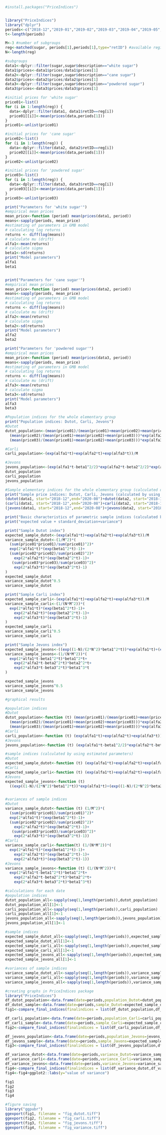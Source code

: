 
```{r}

#install.packages("PriceIndices") 


library("PriceIndices") 
library("dplyr") 
periods<-c("2018-12","2019-01","2019-02","2019-03","2019-04","2019-05","2019-06","2019-07","2019-08","2019-09","2019-10","2019-11","2019-12","2020-01","2020-02","2020-03","2020-04","2020-05","2020-06","2020-07","2020-08")
t<-length(periods)

M<-3 #number of subgroups
reg<-matched(sugar, periods[1],periods[1],type="retID") #available regions (outlets)
N<-length(reg)

#subgroups
data1<-dplyr::filter(sugar,sugar$description=="white sugar")
data1$prices<-data1$prices/data1$prices[1]
data2<-dplyr::filter(sugar,sugar$description=="cane sugar")
data2$prices<-data2$prices/data2$prices[1]
data3<-dplyr::filter(sugar,sugar$description=="powdered sugar")
data3$prices<-data3$prices/data3$prices[1]

#initial prices for 'white sugar'
price01<-list()
for (i in 1:length(reg)) {
  data<-dplyr::filter(data1, data1$retID==reg[i])
  price01[[i]]<-mean(prices(data,periods[1]))
}
price01<-unlist(price01)

#initial prices for 'cane sugar'
price02<-list()
for (i in 1:length(reg)) {
  data<-dplyr::filter(data2, data2$retID==reg[i])
  price02[[i]]<-mean(prices(data,periods[1]))
}
price02<-unlist(price02)

#initial prices for 'powdered sugar'
price03<-list()
for (i in 1:length(reg)) {
  data<-dplyr::filter(data3, data3$retID==reg[i])
  price03[[i]]<-mean(prices(data,periods[1]))
}
price03<-unlist(price03)

print("Parameters for 'white sugar'")
#empirical mean prices
mean_price<-function (period) mean(prices(data1, period))
means<-sapply(periods, mean_price)
#estimating of parameters in GMB model
# calculating log returns
returns <- diff(log(means))
# calculate mu (drift)
alfa1<-mean(returns)
# calculate sigma
beta1<-sd(returns)
print("Model parameters")
alfa1
beta1


print("Parameters for 'cane sugar'")
#empirical mean prices
mean_price<-function (period) mean(prices(data2, period))
means<-sapply(periods, mean_price)
#estimating of parameters in GMB model
# calculating log returns
returns <- diff(log(means))
# calculate mu (drift)
alfa2<-mean(returns)
# calculate sigma
beta2<-sd(returns)
print("Model parameters")
alfa2
beta2

print("Parameters for 'powdered sugar'")
#empirical mean prices
mean_price<-function (period) mean(prices(data3, period))
means<-sapply(periods, mean_price)
#estimating of parameters in GMB model
# calculating log returns
returns <- diff(log(means))
# calculate mu (drift)
alfa3<-mean(returns)
# calculate sigma
beta3<-sd(returns)
print("Model parameters")
alfa3
beta3

#Population indices for the whole elementary group
print("Population indices: Dutot, Carli, Jevons")
#Dutot
dutot_population<-(mean(price01)/(mean(price01)+mean(price02)+mean(price03)))*exp(alfa1*t)+
  (mean(price02)/(mean(price01)+mean(price02)+mean(price03)))*exp(alfa2*t)+
  (mean(price03)/(mean(price01)+mean(price02)+mean(price03)))*exp(alfa3*t)

#Carli
carli_population<-(exp(alfa1*t)+exp(alfa2*t)+exp(alfa3*t))/M

#Jevons
jevons_population<-(exp(alfa1*t-beta1^2/2)*exp(alfa2*t-beta2^2/2)*exp(alfa3*t-beta3^2/2))^(1/M)
dutot_population
carli_population
jevons_population

#Sample elementary indices for the whole elementary group (calculated directly from formulas):
print("Sample price indices: Dutot, Carli, Jevons (calculated by using direct formulas):")
(dutot(data1, start="2018-12",end="2020-08")+dutot(data2, start="2018-12",end="2020-08")+dutot(data3, start="2018-12",end="2020-08"))/3
(carli(data1, start="2018-12",end="2020-08")+carli(data2, start="2018-12",end="2020-08")+carli(data3, start="2018-12",end="2020-08"))/3
(jevons(data1, start="2018-12",end="2020-08")+jevons(data2, start="2018-12",end="2020-08")+jevons(data3, start="2018-12",end="2020-08"))/3

print("Basic characteristics of parametric sample indices (calculated by using estimated parameters):")
print("expected value + standard_deviation+variance")

print("Sample Dutot index")
expected_sample_dutot<-(exp(alfa1*t)+exp(alfa2*t)+exp(alfa3*t))/M
variance_sample_dutot<-(1/M^2)*(
  (sum(price01*price01)/sum(price01)^2)*
  exp(2*alfa1*t)*(exp(beta1^2*t)-1)+
  (sum(price02*price02)/sum(price02)^2)*
    exp(2*alfa2*t)*(exp(beta2^2*t)-1)+
   (sum(price03*price03)/sum(price03)^2)* 
    exp(2*alfa3*t)*(exp(beta3^2*t)-1)
)
expected_sample_dutot
variance_sample_dutot^0.5
variance_sample_dutot

print("Sample Carli index")
expected_sample_carli<-(exp(alfa1*t)+exp(alfa2*t)+exp(alfa3*t))/M
variance_sample_carli<-(1/(N*M^2))*(
  exp(2*alfa1*t)*(exp(beta1^2*t)-1)+
    exp(2*alfa2*t)*(exp(beta2^2*t)-1)+
    exp(2*alfa3*t)*(exp(beta3^2*t)-1)
)
expected_sample_carli
variance_sample_carli^0.5
variance_sample_carli

print("Sample Jevons index")
expected_sample_jevons<-((exp((1-N)/(2*N^2)*beta1^2*t))*exp(alfa1*t)+(exp((1-N)/(2*N^2)*beta2^2*t))*exp(alfa2*t)+(exp((1-N)/(2*N^2)*beta3^2*t))*exp(alfa3*t))/M
variance_sample_jevons<-(1/(N*M^2))*(
  exp(2*alfa1*t-beta1^2*t)*beta1^2*t+
    exp(2*alfa2*t-beta2^2*t)*beta2^2*t+
    exp(2*alfa3*t-beta3^2*t)*beta1^3*t
)

expected_sample_jevons
variance_sample_jevons^0.5
variance_sample_jevons
```


```{r}
#graphical results

#population indices
#Dutot
dutot_population<-function (t) (mean(price01)/(mean(price01)+mean(price02)+mean(price03)))*exp(alfa1*t)+
  (mean(price02)/(mean(price01)+mean(price02)+mean(price03)))*exp(alfa2*t)+
  (mean(price03)/(mean(price01)+mean(price02)+mean(price03)))*exp(alfa3*t)
#Carli
carli_population<-function (t) (exp(alfa1*t)+exp(alfa2*t)+exp(alfa3*t))/M
#Jevons
jevons_population<-function (t) (exp(alfa1*t-beta1^2/2)*exp(alfa2*t-beta2^2/2)*exp(alfa3*t-beta3^2/2))^(1/M)

#sample indices (calculated by using estimated parameters)
#Dutot
expected_sample_dutot<-function (t) (exp(alfa1*t)+exp(alfa2*t)+exp(alfa3*t))/M
#Carli
expected_sample_carli<-function (t) (exp(alfa1*t)+exp(alfa2*t)+exp(alfa3*t))/M
#Jevons
expected_sample_jevons<-function (t)
  ((exp((1-N)/(2*N^2)*beta1^2*t))*exp(alfa1*t)+(exp((1-N)/(2*N^2)*beta2^2*t))*exp(alfa2*t)+(exp((1-N)/(2*N^2)*beta3^2*t))*exp(alfa3*t))/M


#variances of sample indices
#Dutot
variance_sample_dutot<-function (t) (1/M^2)*(
  (sum(price01*price01)/sum(price01)^2)*
  exp(2*alfa1*t)*(exp(beta1^2*t)-1)+
  (sum(price02*price02)/sum(price02)^2)*
    exp(2*alfa2*t)*(exp(beta2^2*t)-1)+
   (sum(price03*price03)/sum(price03)^2)* 
    exp(2*alfa3*t)*(exp(beta3^2*t)-1))
#Carli
variance_sample_carli<-function(t) (1/(N*M^2))*(
  exp(2*alfa1*t)*(exp(beta1^2*t)-1)+
    exp(2*alfa2*t)*(exp(beta2^2*t)-1)+
    exp(2*alfa3*t)*(exp(beta3^2*t)-1))
#Jevons
variance_sample_jevons<-function (t) (1/(N*M^2))*(
  exp(2*alfa1*t-beta1^2*t)*beta1^2*t+
    exp(2*alfa2*t-beta2^2*t)*beta2^2*t+
    exp(2*alfa3*t-beta3^2*t)*beta1^3*t)

#calculations for each date
#population indices
dutot_population_all<-sapply(seq(1,length(periods)),dutot_population)
dutot_population_all[1]<-1
carli_population_all<-sapply(seq(1,length(periods)),carli_population)
carli_population_all[1]<-1
jevons_population_all<-sapply(seq(1,length(periods)),jevons_population)
jevons_population_all[1]<-1

#sample indices
expected_sample_dutot_all<-sapply(seq(1,length(periods)),expected_sample_dutot)
expected_sample_dutot_all[1]<-1
expected_sample_carli_all<-sapply(seq(1,length(periods)),expected_sample_carli)
expected_sample_carli_all[1]<-1
expected_sample_jevons_all<-sapply(seq(1,length(periods)),expected_sample_jevons)
expected_sample_jevons_all[1]<-1

#variances of sample indices
variance_sample_dutot_all<-sapply(seq(1,length(periods)),variance_sample_dutot)
variance_sample_carli_all<-sapply(seq(1,length(periods)),variance_sample_carli)
variance_sample_jevons_all<-sapply(seq(1,length(periods)),variance_sample_jevons)

#creating graphs in PriceIndices package
library("PriceIndices")
df_dutot_population<-data.frame(date=periods,population_Dutot=dutot_population_all)
df_dutot_sample<-data.frame(date=periods,sample_Dutot=expected_sample_dutot_all)
fig1<-compare_final_indices(finalindices = list(df_dutot_population,df_dutot_sample), names = c("Population Dutot","Sample Dutot"))

df_carli_population<-data.frame(date=periods,population_Carli=carli_population_all)
df_carli_sample<-data.frame(date=periods,sample_Carli=expected_sample_carli_all)
fig2<-compare_final_indices(finalindices = list(df_carli_population,df_carli_sample), names = c("Population Carli","Sample Carli"))

df_jevons_population<-data.frame(date=periods,population_Jevons=jevons_population_all)
df_jevons_sample<-data.frame(date=periods,sample_Javons=expected_sample_jevons_all)
fig3<-compare_final_indices(finalindices = list(df_jevons_population,df_jevons_sample), names = c("Population Jevons","Sample Jevons"))

df_variance_dutot<-data.frame(date=periods,variance_Dutot=variance_sample_dutot_all)
df_variance_carli<-data.frame(date=periods,variance_Carli=variance_sample_carli_all)
df_variance_jevons<-data.frame(date=periods,variance_Jevons=variance_sample_jevons_all)
fig4<-compare_final_indices(finalindices = list(df_variance_dutot,df_variance_carli,df_variance_jevons), names = c("Variance of the sample Dutot","Variance of the sample Carli","Variance of the sample Jevons"))
fig4<-fig4+ggplot2::labs(y="value of variance")

fig1
fig2
fig3
fig4

#figure saving 
library("ggpubr")
ggexport(fig1, filename = "fig_dutot.tiff")
ggexport(fig2, filename = "fig_carli.tiff")
ggexport(fig3, filename = "fig_jevons.tiff")
ggexport(fig4, filename = "fig_variance.tiff")

```




